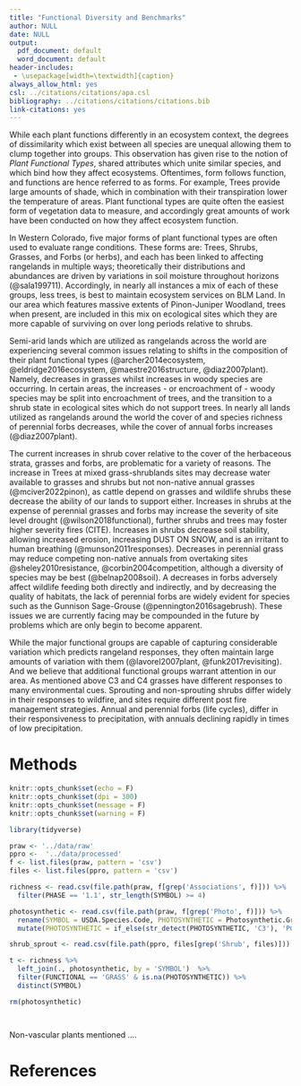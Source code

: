 ```yaml
---
title: "Functional Diversity and Benchmarks"
author: NULL
date: NULL
output:
  pdf_document: default
  word_document: default
header-includes:
 - \usepackage[width=\textwidth]{caption}
always_allow_html: yes
csl: ../citations/citations/apa.csl
bibliography: ../citations/citations/citations.bib
link-citations: yes
---
```


While each plant functions differently in an ecosystem context, the degrees of dissimilarity which exist between all species are unequal allowing them to clump together into groups. This observation has given rise to the notion of *Plant Functional Types*, shared attributes which unite similar species, and which bind how they affect ecosystems. Oftentimes, form follows function, and functions are hence referred to as forms. For example, Trees provide large amounts of shade, which in combination with their transpiration lower the temperature of areas. Plant functional types are quite often the easiest form of vegetation data to measure, and accordingly great amounts of work have been conducted on how they affect ecosystem function. 

In Western Colorado, five major forms of plant functional types are often used to evaluate range conditions. These forms are: Trees, Shrubs, Grasses, and Forbs (or herbs), and each has been linked to affecting rangelands in multiple ways; theoretically their distributions and abundances are driven by variations in soil moisture throughout horizons (@sala199711). Accordingly, in nearly all instances a mix of each of these groups, less trees, is best to maintain ecosystem services on BLM Land. In our area which features massive extents of Pinon-Juniper Woodland, trees when present, are included in this mix on ecological sites which they are more capable of surviving on over long periods relative to shrubs. 

Semi-arid lands which are utilized as rangelands across the world are experiencing several common issues relating to shifts in the composition of their plant functional types (@archer2014ecosystem, @eldridge2016ecosystem, @maestre2016structure, @diaz2007plant). Namely, decreases in grasses whilst increases in woody species are occurring. In certain areas, the increases - or encroachment  of - woody species may be split into encroachment of trees, and the transition to a shrub state in ecological sites which do not support trees. In nearly all lands utilized as rangelands around the world the cover of and species richness of perennial forbs decreases, while the cover of annual forbs increases (@diaz2007plant). 

The current increases in shrub cover relative to the cover of the herbaceous strata, grasses and forbs, are problematic for a variety of reasons. The increase in Trees at mixed grass-shrublands sites may decrease water available to grasses and shrubs but not non-native annual grasses (@mciver2022pinon), as cattle depend on grasses and wildlife shrubs these decrease the ability of our lands to support either. Increases in shrubs at the expense of perennial grasses and forbs may increase the severity of site level drought (@wilson2018functional), further shrubs and trees may foster higher severity fires (CITE). Increases in shrubs decrease soil stability, allowing increased erosion, increasing DUST ON SNOW, and is an irritant to human breathing (@munson2011responses). Decreases in perennial grass may reduce competing non-native annuals from overtaking sites @sheley2010resistance, @corbin2004competition, although a diversity of species may be best (@belnap2008soil). A decreases in forbs adversely affect wildlife feeding both directly and indirectly, and by decreasing the quality of habitats, the lack of perennial forbs are widely evident for species such as the Gunnison Sage-Grouse (@pennington2016sagebrush). These issues we are currently facing may be compounded in the future by problems which are only begin to become apparent. 

While the major functional groups are capable of capturing considerable variation which predicts rangeland responses, they often maintain large amounts of variation with them (@lavorel2007plant, @funk2017revisiting). And we believe that additional functional groups warrant attention in our area. As mentioned above C3 and C4 grasses have different responses to many environmental cues. Sprouting and non-sprouting shrubs differ widely in their responses to wildfire, and sites require different post fire management strategies. Annual and perennial forbs (life cycles), differ in their responsiveness to precipitation, with annuals declining rapidly in times of low precipitation.  

# Methods

```r
knitr::opts_chunk$set(echo = F)
knitr::opts_chunk$set(dpi = 300) 
knitr::opts_chunk$set(message = F)
knitr::opts_chunk$set(warning = F)
```

```r
library(tidyverse)
```

```r
praw <- '../data/raw'
ppro <-  '../data/processed'
f <- list.files(praw, pattern = 'csv')
files <- list.files(ppro, pattern = 'csv')

richness <- read.csv(file.path(praw, f[grep('Associations', f)])) %>% 
  filter(PHASE == '1.1', str_length(SYMBOL) >= 4)  
```

```r
photosynthetic <- read.csv(file.path(praw, f[grep('Photo', f)])) %>% 
  rename(SYMBOL = USDA.Species.Code, PHOTOSYNTHETIC = Photosynthetic.Group) %>% 
  mutate(PHOTOSYNTHETIC = if_else(str_detect(PHOTOSYNTHETIC, 'C3'), 'PG-C3', 'PG-C4' )) 

shrub_sprout <- read.csv(file.path(ppro, files[grep('Shrub', files)]))

t <- richness %>%  
  left_join(., photosynthetic, by = 'SYMBOL')  %>% 
  filter(FUNCTIONAL == 'GRASS' & is.na(PHOTOSYNTHETIC)) %>% 
  distinct(SYMBOL)

rm(photosynthetic)
```


```r

```


```r

```



Non-vascular plants mentioned ....



\newpage

# References 
